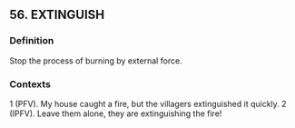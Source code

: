 ## 56. EXTINGUISH
### Definition
Stop the process of burning by external force.

### Contexts
1 (PFV). My house caught a fire, but the villagers extinguished it quickly. 2 (IPFV). Leave them alone, they are extinguishing the fire!

